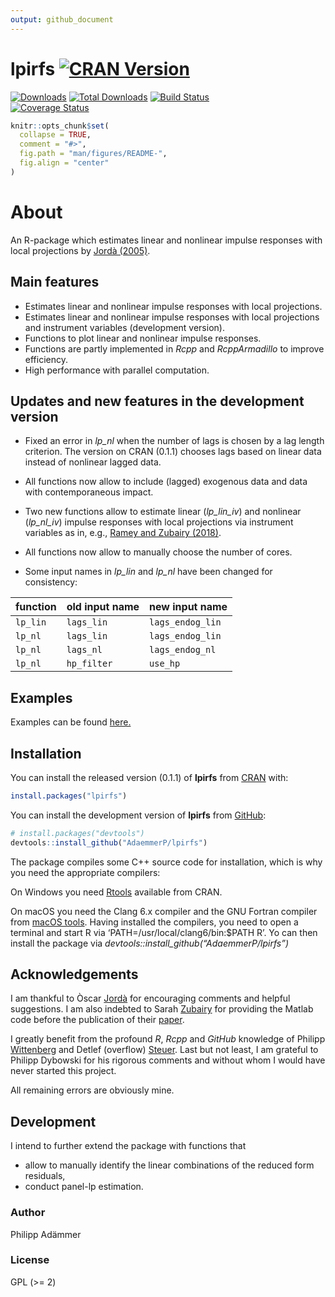 ```yaml
---
output: github_document
---
```


<!-- README.md is generated from README.Rmd. Please edit that file -->

# lpirfs [![CRAN Version](https://www.r-pkg.org/badges/version/lpirfs)](https://CRAN.R-project.org/package=lpirfs) 
[![Downloads](https://cranlogs.r-pkg.org/badges/lpirfs)](https://CRAN.R-project.org/package=lpirfs) 
[![Total Downloads](https://cranlogs.r-pkg.org/badges/grand-total/lpirfs?color=orange)](https://CRAN.R-project.org/package=lpirfs) 
[![Build Status](https://travis-ci.com/AdaemmerP/lpirfs.svg)](https://travis-ci.com/AdaemmerP/lpirfs)  
[![Coverage Status](https://codecov.io/gh/adaemmerp/lpirfs/graph/badge.svg)](https://codecov.io/github/adaemmerp/lpirfs?branch=master) 

```r
knitr::opts_chunk$set(
  collapse = TRUE,
  comment = "#>",
  fig.path = "man/figures/README-",
  fig.align = "center"
)
```


# About
An R-package which estimates linear and nonlinear impulse responses
with local projections by [Jordà (2005)](https://www.aeaweb.org/articles?id=10.1257/0002828053828518).

## Main features

- Estimates linear and nonlinear impulse responses with local projections.
- Estimates linear and nonlinear impulse responses with local projections and
  instrument variables (development version).
- Functions to plot linear and nonlinear impulse responses.
- Functions are partly implemented in *Rcpp* and *RcppArmadillo* to improve efficiency.
- High performance with parallel computation.

## Updates and new features in the development version 
* Fixed an error in *lp_nl* when the number of lags is chosen by a lag length criterion. 
  The version on CRAN (0.1.1) chooses lags based on linear data instead of
  nonlinear lagged data.

* All functions now allow to include (lagged) exogenous data and data 
  with contemporaneous impact. 

* Two new functions allow to estimate 
  linear (*lp_lin_iv*) and nonlinear (*lp_nl_iv*) impulse responses with local projections 
  via instrument variables as in, 
  e.g., [Ramey and Zubairy (2018)](https://www.journals.uchicago.edu/doi/10.1086/696277).
  
* All functions now allow to manually choose the number of cores.

* Some input names in *lp_lin* and *lp_nl* have been changed for consistency:

function | old input name | new input name
:--------|:-------------  |:------------- 
`lp_lin` | `lags_lin`     | `lags_endog_lin`
`lp_nl`  | `lags_lin`     | `lags_endog_lin`
`lp_nl`  | `lags_nl`      | `lags_endog_nl`
`lp_nl`  | `hp_filter`    | `use_hp`




## Examples
Examples can be found [here.](https://adaemmerp.github.io/lpirfs/README_docs.html)


## Installation

You can install the released version (0.1.1) of **lpirfs** from [CRAN](https://CRAN.R-project.org) with:

``` r
install.packages("lpirfs")
```

You can install the development version of **lpirfs** from [GitHub](https://github.com/):

``` r
# install.packages("devtools")
devtools::install_github("AdaemmerP/lpirfs")
```

The package compiles some C++ source code for installation, which is why you need the appropriate compilers:

On Windows you need [Rtools](https://cran.r-project.org/bin/windows/Rtools/) available from CRAN. 

On macOS you need the Clang 6.x compiler and the GNU Fortran compiler from [macOS tools](https://cran.r-project.org/bin/macosx/tools/).
Having installed the compilers, you need to open a terminal and start R via 'PATH=/usr/local/clang6/bin:$PATH R'. 
Yo can then install the package via *devtools::install_github("AdaemmerP/lpirfs")*


## Acknowledgements
I am thankful to Òscar [Jordà](https://sites.google.com/site/oscarjorda/) for encouraging comments and helpful suggestions. I am also indebted to Sarah [Zubairy](https://sites.google.com/site/sarahzubairy/) for providing the Matlab code before the publication of their 
[paper](https://www.journals.uchicago.edu/doi/10.1086/696277). 

I greatly benefit from the profound *R*, *Rcpp* and *GitHub* knowledge of Philipp [Wittenberg](https://github.com/wittenberg) and Detlef (overflow) [Steuer](https://github.com/dsteuer).
Last but not least, I am grateful to Philipp Dybowski for his rigorous comments and without whom I would have 
never started this project.

All remaining errors are obviously mine. 

## Development
I intend to further extend the package with functions that

* allow to manually identify the linear combinations of the reduced form residuals,
* conduct panel-lp estimation.


### Author
Philipp Adämmer

### License

GPL (>= 2)
